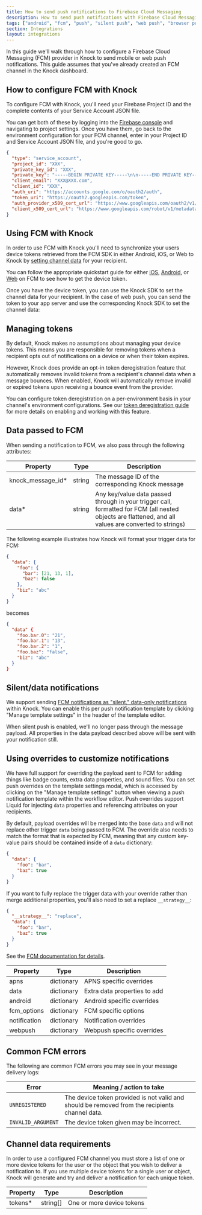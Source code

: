 ```yaml
---
title: How to send push notifications to Firebase Cloud Messaging
description: How to send push notifications with Firebase Cloud Messaging (FCM) and Knock.
tags: ["android", "fcm", "push", "silent push", "web push", "browser push"]
section: Integrations
layout: integrations
---
```


In this guide we'll walk through how to configure a Firebase Cloud Messaging (FCM) provider in Knock to send mobile or web push notifications. This guide assumes that you've already created an FCM channel in the Knock dashboard.

## How to configure FCM with Knock

To configure FCM with Knock, you'll need your Firebase Project ID and the complete contents of your Service Account JSON file.

You can get both of these by logging into the [Firebase console](https://console.firebase.google.com/) and navigating to project settings. Once you have them, go back to the environment configuration for your FCM channel, enter in your Project ID and Service Account JSON file, and you're good to go.

```json title="Example service account JSON"
{
  "type": "service_account",
  "project_id": "XXX",
  "private_key_id": "XXX",
  "private_key": "-----BEGIN PRIVATE KEY-----\n\n-----END PRIVATE KEY-----\n",
  "client_email": "XXX@XXX.com",
  "client_id": "XXX",
  "auth_uri": "https://accounts.google.com/o/oauth2/auth",
  "token_uri": "https://oauth2.googleapis.com/token",
  "auth_provider_x509_cert_url": "https://www.googleapis.com/oauth2/v1/certs",
  "client_x509_cert_url": "https://www.googleapis.com/robot/v1/metadata/x509/XXX"
}
```

## Using FCM with Knock

In order to use FCM with Knock you'll need to synchronize your users device tokens retrieved from the FCM SDK in either Android, iOS, or Web to Knock by [setting channel data](/send-notifications/setting-channel-data) for your recipient.

You can follow the appropriate quickstart guide for either [iOS](https://firebase.google.com/docs/cloud-messaging/ios/client), [Android](https://firebase.google.com/docs/cloud-messaging/android/client), or [Web](https://firebase.google.com/docs/cloud-messaging/js/client) on FCM to see how to get the device token.

Once you have the device token, you can use the Knock SDK to set the channel data for your recipient. In the case of web push, you can send the token to your app server and use the corresponding Knock SDK to set the channel data:

<MultiLangCodeBlock
  snippet="users.setChannelData-push"
  title="Set FCM channel data for a user"
/>

## Managing tokens

By default, Knock makes no assumptions about managing your device tokens. This means you are responsible for removing tokens when a recipient opts out of notifications on a device or when their token expires.

However, Knock does provide an opt-in token deregistration feature that automatically removes invalid tokens from a recipient's channel data when a message bounces. When enabled, Knock will automatically remove invalid or expired tokens upon receiving a bounce event from the provider.

You can configure token deregistration on a per-environment basis in your channel's environment configurations. See our [token deregistration guide](/integrations/push/token-deregistration) for more details on enabling and working with this feature.

## Data passed to FCM

When sending a notification to FCM, we also pass through the following attributes:

| Property           | Type   | Description                                                                                                                                           |
| ------------------ | ------ | ----------------------------------------------------------------------------------------------------------------------------------------------------- |
| knock_message_id\* | string | The message ID of the corresponding Knock message                                                                                                     |
| data\*             | string | Any key/value data passed through in your trigger call, formatted for FCM (all nested objects are flattened, and all values are converted to strings) |

The following example illustrates how Knock will format your trigger data for FCM:

```json
{
  "data": {
    "foo": {
      "bar": [21, 13, 1],
      "baz": false
    },
    "biz": "abc"
  }
}
```

becomes

```json
{
  "data" {
    "foo.bar.0": "21",
    "foo.bar.1": "13",
    "foo.bar.2": "1",
    "foo.baz": "false",
    "biz": "abc"
  }
}
```

## Silent/data notifications

We support sending [FCM notifications as "silent," data-only notifications](https://firebase.google.com/docs/cloud-messaging/concept-options#data_messages) within Knock. You can enable this per push notification template by clicking "Manage template settings" in the header of the template editor.

When silent push is enabled, we'll no longer pass through the message payload. All properties in the data payload described above will be sent with your notification still.

## Using overrides to customize notifications

We have full support for overriding the payload sent to FCM for adding things like badge counts, extra data properties, and sound files. You can set push overrides on the template settings modal, which is accessed by clicking on the "Manage template settings" button when viewing a push notification template within the workflow editor. Push overrides support Liquid for injecting `data` properties and referencing attributes on your recipients.

By default, payload overrides will be merged into the base `data` and will not replace other trigger `data` being passed to FCM. The override also needs to match the format that is expected by FCM, meaning that any custom key-value pairs should be contained inside of a `data` dictionary:

```json
{
  "data": {
    "foo": "bar",
    "baz": true
  }
}
```

If you want to fully replace the trigger data with your override rather than merge additional properties, you'll also need to set a replace `__strategy__`:

```json
{
  "__strategy__": "replace",
  "data": {
    "foo": "bar",
    "baz": true
  }
}
```

See the [FCM documentation for details](https://firebase.google.com/docs/reference/fcm/rest/v1/projects.messages).

| Property     | Type       | Description                  |
| ------------ | ---------- | ---------------------------- |
| apns         | dictionary | APNS specific overrides      |
| data         | dictionary | Extra data properties to add |
| android      | dictionary | Android specific overrides   |
| fcm_options  | dictionary | FCM specific options         |
| notification | dictionary | Notification overrides       |
| webpush      | dictionary | Webpush specific overrides   |

## Common FCM errors

The following are common FCM errors you may see in your message delivery logs:

| Error              | Meaning / action to take                                                                       |
| ------------------ | ---------------------------------------------------------------------------------------------- |
| `UNREGISTERED`     | The device token provided is not valid and should be removed from the recipients channel data. |
| `INVALID_ARGUMENT` | The device token given may be incorrect.                                                       |

## Channel data requirements

In order to use a configured FCM channel you must store a list of one or more device tokens for the user or the object that you wish to deliver a notification to. If you use multiple device tokens for a single user or object, Knock will generate and try and deliver a notification for each unique token.

| Property | Type     | Description               |
| -------- | -------- | ------------------------- |
| tokens\* | string[] | One or more device tokens |
